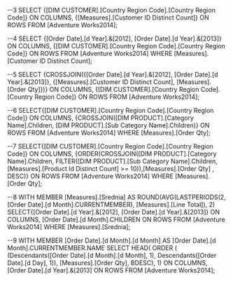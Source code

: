 --3
SELECT {[DIM CUSTOMER].[Country Region Code].[Country Region Code]} ON COLUMNS, 
{[Measures].[Customer ID Distinct Count]} ON ROWS 
FROM [Adventure Works2014];

--4
SELECT {[Order Date].[d Year].&[2012], [Order Date].[d Year].&[2013]} ON COLUMNS,
{[DIM CUSTOMER].[Country Region Code].[Country Region Code]} ON ROWS
FROM [Adventure Works2014]
WHERE [Measures].[Customer ID Distinct Count];

--5
SELECT {CROSSJOIN({[Order Date].[d Year].&[2012], [Order Date].[d Year].&[2013]}, {[Measures].[Customer ID Distinct Count], [Measures].[Order Qty]})} ON COLUMNS,
{[DIM CUSTOMER].[Country Region Code].[Country Region Code]} ON ROWS
FROM [Adventure Works2014];

--6
SELECT{[DIM CUSTOMER].[Country Region Code].[Country Region Code]}  ON COLUMNS,
{CROSSJOIN([DIM PRODUCT].[Category Name].Children, [DIM PRODUCT].[Sub Category Name].Children)} ON ROWS 
FROM [Adventure Works2014]
WHERE [Measures].[Order Qty];

--7
SELECT{[DIM CUSTOMER].[Country Region Code].[Country Region Code]}  ON COLUMNS,
{ORDER(CROSSJOIN([DIM PRODUCT].[Category Name].Children, FILTER([DIM PRODUCT].[Sub Category Name].Children,[Measures].[Product Id Distinct Count]  >= 10)),[Measures].[Order Qty] , DESC)} ON ROWS 
FROM [Adventure Works2014]
WHERE [Measures].[Order Qty];

--8
WITH MEMBER [Measures].[Srednia] AS
ROUND(AVG(LASTPERIODS(2, [Order Date].[d Month].CURRENTMEMBER), [Measures].[Line Total]), 2)
SELECT{[Order Date].[d Year].&[2012], [Order Date].[d Year].&[2013]} ON COLUMNS,
[Order Date].[d Month].CHILDREN ON ROWS
FROM [Adventure Works2014]
WHERE [Measures].[Srednia];

--9
WITH MEMBER [Order Date].[d Month].[d Month]
AS [Order Date].[d Month].CURRENTMEMBER.NAME
SELECT
HEAD( ORDER ( (Descendants([Order Date].[d Month].[d Month], 1), Descendants([Order Date].[d Day], 1)), [Measures].[Order Qty], BDESC), 1) ON COLUMNS,
[Order Date].[d Year].&[2013] ON ROWS
FROM [Adventure Works2014];